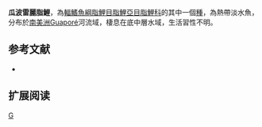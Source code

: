 {{Speciesbox 
| taxon = Astyanax guaporensis
| status = LC
| status_system = IUCN3.1
| authority =  [[Eigenmann|Eigenmann]], 1911
| synonyms = 
}}
'''瓜波雷麗脂鯉'''，為[[輻鰭魚綱|輻鰭魚綱]][[脂鯉目|脂鯉目]][[脂鯉亞目|脂鯉亞目]][[脂鯉科|脂鯉科]]的其中一個[[種|種]]，為熱帶淡水魚，分布於[[南美洲|南美洲]]Guaporé河流域，棲息在底中層水域，生活習性不明。

==参考文献==
{{refbegin}}
*{{FishBase_species|genus=Astyanax|species=guaporensis|year=2013|month=11}}
{{refend}}

== 扩展阅读 ==
{{refbegin}}
{{wikispecies-inline|Astyanax guaporensis|瓜波雷麗脂鯉}}
{{refend}}
{{Taxonbar|from=Q5624423}}

[[Category:麗脂鯉屬|G]]


{{魚類小作品}}